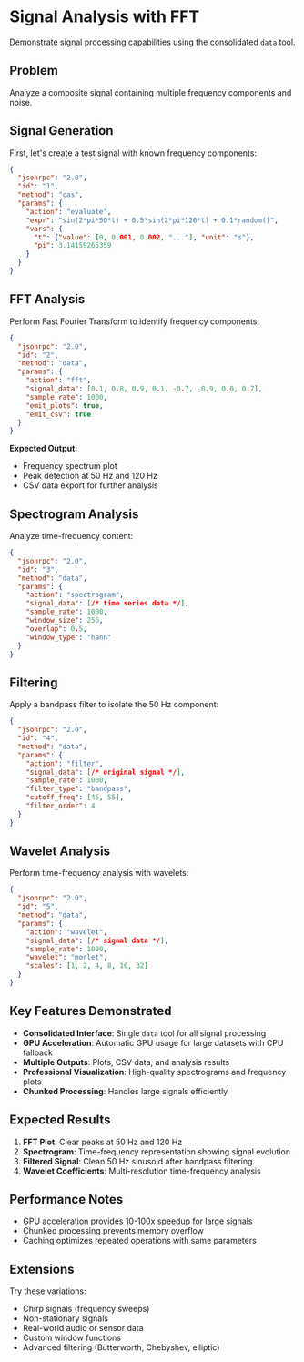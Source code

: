 # Signal Analysis with FFT

Demonstrate signal processing capabilities using the consolidated `data` tool.

## Problem

Analyze a composite signal containing multiple frequency components and noise.

## Signal Generation

First, let's create a test signal with known frequency components:

```json
{
  "jsonrpc": "2.0",
  "id": "1",
  "method": "cas",
  "params": {
    "action": "evaluate", 
    "expr": "sin(2*pi*50*t) + 0.5*sin(2*pi*120*t) + 0.1*random()",
    "vars": {
      "t": {"value": [0, 0.001, 0.002, "..."], "unit": "s"},
      "pi": 3.14159265359
    }
  }
}
```

## FFT Analysis

Perform Fast Fourier Transform to identify frequency components:

```json
{
  "jsonrpc": "2.0",
  "id": "2",
  "method": "data",
  "params": {
    "action": "fft",
    "signal_data": [0.1, 0.8, 0.9, 0.1, -0.7, -0.9, 0.0, 0.7],
    "sample_rate": 1000,
    "emit_plots": true,
    "emit_csv": true
  }
}
```

**Expected Output:**
- Frequency spectrum plot
- Peak detection at 50 Hz and 120 Hz
- CSV data export for further analysis

## Spectrogram Analysis

Analyze time-frequency content:

```json
{
  "jsonrpc": "2.0", 
  "id": "3",
  "method": "data",
  "params": {
    "action": "spectrogram",
    "signal_data": [/* time series data */],
    "sample_rate": 1000,
    "window_size": 256,
    "overlap": 0.5,
    "window_type": "hann"
  }
}
```

## Filtering

Apply a bandpass filter to isolate the 50 Hz component:

```json
{
  "jsonrpc": "2.0",
  "id": "4", 
  "method": "data",
  "params": {
    "action": "filter",
    "signal_data": [/* original signal */],
    "sample_rate": 1000,
    "filter_type": "bandpass",
    "cutoff_freq": [45, 55],
    "filter_order": 4
  }
}
```

## Wavelet Analysis

Perform time-frequency analysis with wavelets:

```json
{
  "jsonrpc": "2.0",
  "id": "5",
  "method": "data", 
  "params": {
    "action": "wavelet",
    "signal_data": [/* signal data */],
    "sample_rate": 1000,
    "wavelet": "morlet",
    "scales": [1, 2, 4, 8, 16, 32]
  }
}
```

## Key Features Demonstrated

- **Consolidated Interface**: Single `data` tool for all signal processing
- **GPU Acceleration**: Automatic GPU usage for large datasets with CPU fallback
- **Multiple Outputs**: Plots, CSV data, and analysis results
- **Professional Visualization**: High-quality spectrograms and frequency plots
- **Chunked Processing**: Handles large signals efficiently

## Expected Results

1. **FFT Plot**: Clear peaks at 50 Hz and 120 Hz
2. **Spectrogram**: Time-frequency representation showing signal evolution
3. **Filtered Signal**: Clean 50 Hz sinusoid after bandpass filtering
4. **Wavelet Coefficients**: Multi-resolution time-frequency analysis

## Performance Notes

- GPU acceleration provides 10-100x speedup for large signals
- Chunked processing prevents memory overflow
- Caching optimizes repeated operations with same parameters

## Extensions

Try these variations:
- Chirp signals (frequency sweeps)
- Non-stationary signals
- Real-world audio or sensor data
- Custom window functions
- Advanced filtering (Butterworth, Chebyshev, elliptic)
